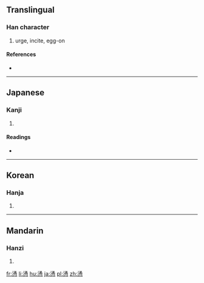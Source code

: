 {{also|恿}}
==Translingual==

===Han character===
{{Han char|rn=61|rad=心|as=10|sn=14|four=|canj=水月心 (EBP), XX水月心 (XXEBP)}}

# urge, incite, egg-on

====References====
* {{Han ref|kx=0397.170|dkj=11039|dj=0736.110|hdz=42334.160|uh=6142|ud=24898}}

----

==Japanese==

===Kanji===
{{ja-kanji|grade=|rs=心10}}

# {{defn|lang=ja|sort=心10}}

====Readings====
* {{ja-readings|on=[[よう]] (yō), [[ゆ]] (yu)|kun=[[しいる]] (shiiru), [[すすめる]] (susumeru)}}

----

==Korean==

===Hanja===
{{ko-hanja|hangeul=용|eumhun=|rv=yong|mr=yong|y=yong}}

# {{defn|lang=ko|sort=心10}}

----

==Mandarin==

===Hanzi===
{{cmn-hanzi|pin=[[yǒng]] ([[yong3]])|wg=yung<sup>3</sup>}}

# {{defn|lang=cmn|sort=心10}}

[[fr:慂]]
[[li:慂]]
[[hu:慂]]
[[ja:慂]]
[[pl:慂]]
[[zh:慂]]